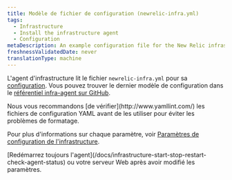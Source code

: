 ```yaml
---
title: Modèle de fichier de configuration (newrelic-infra.yml)
tags:
  - Infrastructure
  - Install the infrastructure agent
  - Configuration
metaDescription: An example configuration file for the New Relic infrastructure agent.
freshnessValidatedDate: never
translationType: machine
---
```


L&apos;agent d&apos;infrastructure lit le fichier `newrelic-infra.yml` pour sa [configuration](/docs/infrastructure/install-configure-infrastructure/configuration/configure-infrastructure-agent). Vous pouvez trouver le dernier modèle de configuration dans le [référentiel infra-agent sur GitHub](https://github.com/newrelic/infrastructure-agent/blob/master/assets/examples/infrastructure/newrelic-infra-template.yml.example).

<Callout variant="tip">
  Nous vous recommandons [de vérifier](http://www.yamllint.com/) les fichiers de configuration YAML avant de les utiliser pour éviter les problèmes de formatage.
</Callout>

Pour plus d&apos;informations sur chaque paramètre, voir [Paramètres de configuration de l&apos;infrastructure](/docs/infrastructure/install-configure-manage-infrastructure/configuration/infrastructure-configuration-settings).

<Callout variant="important">
  [Redémarrez toujours l&apos;agent](/docs/infrastructure-start-stop-restart-check-agent-status) ou votre serveur Web après avoir modifié les paramètres.
</Callout>